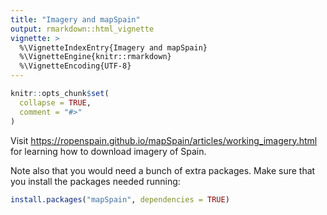 ---
title: "Imagery and mapSpain"
output: rmarkdown::html_vignette
vignette: >
  %\VignetteIndexEntry{Imagery and mapSpain}
  %\VignetteEngine{knitr::rmarkdown}
  %\VignetteEncoding{UTF-8}
---

```{r, include = FALSE}
knitr::opts_chunk$set(
  collapse = TRUE,
  comment = "#>"
)
```

Visit <https://ropenspain.github.io/mapSpain/articles/working_imagery.html> for
learning how to download imagery of Spain.

Note also that you would need a bunch of extra packages. Make sure that you
install the packages needed running:

``` r
install.packages("mapSpain", dependencies = TRUE)
```
